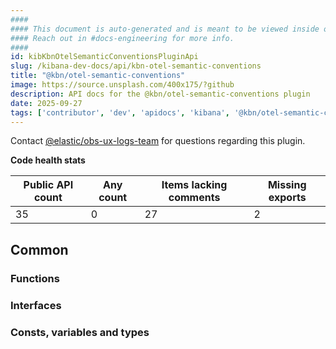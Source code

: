 ```yaml
---
####
#### This document is auto-generated and is meant to be viewed inside our experimental, new docs system.
#### Reach out in #docs-engineering for more info.
####
id: kibKbnOtelSemanticConventionsPluginApi
slug: /kibana-dev-docs/api/kbn-otel-semantic-conventions
title: "@kbn/otel-semantic-conventions"
image: https://source.unsplash.com/400x175/?github
description: API docs for the @kbn/otel-semantic-conventions plugin
date: 2025-09-27
tags: ['contributor', 'dev', 'apidocs', 'kibana', '@kbn/otel-semantic-conventions']
---
```




Contact [@elastic/obs-ux-logs-team](https://github.com/orgs/elastic/teams/obs-ux-logs-team) for questions regarding this plugin.

**Code health stats**

| Public API count  | Any count | Items lacking comments | Missing exports |
|-------------------|-----------|------------------------|-----------------|
| 35 | 0 | 27 | 2 |

## Common

### Functions
<DocDefinitionList data={kbnOtelSemanticConventionsObj.common.functions}/>

### Interfaces
<DocDefinitionList data={kbnOtelSemanticConventionsObj.common.interfaces}/>

### Consts, variables and types
<DocDefinitionList data={kbnOtelSemanticConventionsObj.common.misc}/>

